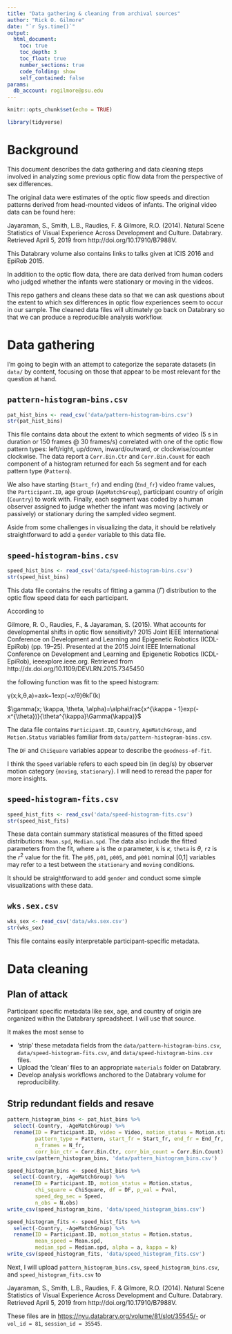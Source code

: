 ```yaml
---
title: "Data gathering & cleaning from archival sources"
author: "Rick O. Gilmore"
date: "`r Sys.time()`"
output:
  html_document:
    toc: true
    toc_depth: 3
    toc_float: true
    number_sections: true
    code_folding: show
    self_contained: false
params:
  db_account: rogilmore@psu.edu
---
```


```r
knitr::opts_chunk$set(echo = TRUE)

library(tidyverse)
```

# Background

This document describes the data gathering and data cleaning steps involved in analyzing some previous optic flow data from the perspective of sex differences.

The original data were estimates of the optic flow speeds and direction patterns derived from head-mounted videos of infants. 
The original video data can be found here: 

Jayaraman, S., Smith, L.B., Raudies, F. & Gilmore, R.O. (2014). Natural Scene Statistics of Visual Experience Across Development and Culture. Databrary. Retrieved April 5, 2019 from http://doi.org/10.17910/B7988V.

This Databrary volume also contains links to talks given at ICIS 2016 and EpiRob 2015.

In addition to the optic flow data, there are data derived from human coders who judged whether the infants were stationary or moving in the videos.

This repo gathers and cleans these data so that we can ask questions about the extent to which sex differences in optic flow experiences seem to occur in our sample.
The cleaned data files will ultimately go back on Databrary so that we can produce a reproducible analysis workflow.

# Data gathering

I'm going to begin with an attempt to categorize the separate datasets (in `data/` by content, focusing on those that appear to be most relevant for the question at hand.

## `pattern-histogram-bins.csv`

```r
pat_hist_bins <- read_csv('data/pattern-histogram-bins.csv')
str(pat_hist_bins)
```

This file contains data about the extent to which segments of video (5 s in duration or 150 frames @ 30 frames/s) correlated with one of the optic flow pattern types: left/right, up/down, inward/outward, or clockwise/counter clockwise.
The data report a `Corr.Bin.Ctr` and `Corr.Bin.Count` for each component of a histogram returned for each 5s segment and for each pattern type (`Pattern`).

We also have starting (`Start_fr`) and ending (`End_fr`) video frame values, the `Participant.ID`, age group (`AgeMatchGroup`), participant country of origin (`Country`) to work with.
Finally, each segment was coded by a human observer assigned to judge whether the infant was moving (actively or passively) or stationary during the sampled video segment.

Aside from some challenges in visualizing the data, it should be relatively straightforward to add a `gender` variable to this data file.

## `speed-histogram-bins.csv`

```r
speed_hist_bins <- read_csv('data/speed-histogram-bins.csv')
str(speed_hist_bins)
```

This data file contains the results of fitting a gamma ($\Gamma$) distribution to the optic flow speed data for each participant.

According to 

Gilmore, R. O., Raudies, F., & Jayaraman, S. (2015). What accounts for developmental shifts in optic flow sensitivity? 2015 Joint IEEE International Conference on Development and Learning and Epigenetic Robotics (ICDL-EpiRob) (pp. 19–25). Presented at the 2015 Joint IEEE International Conference on Development and Learning and Epigenetic Robotics (ICDL-EpiRob), ieeexplore.ieee.org. Retrieved from http://dx.doi.org/10.1109/DEVLRN.2015.7345450

the following function was fit to the speed histogram:

γ(x;k,θ,a)=axk−1exp(−x/θ)θkΓ(k)

$\gamma(x; \kappa, \theta, \alpha)=\alpha\frac{x^{\kappa - 1}exp(-x^{\theta})}{\theta^{\kappa}\Gamma(\kappa)}$

The data file contains `Participant.ID`, `Country`, `AgeMatchGroup`, and `Motion.Status` variables familiar from `data/pattern-histogram-bins.csv`.

The `DF` and `ChiSquare` variables appear to describe the `goodness-of-fit`.

I think the `Speed` variable refers to each speed bin (in deg/s) by observer motion category {`moving`, `stationary`}.
I will need to reread the paper for more insights.

## `speed-histogram-fits.csv` 

```r
speed_hist_fits <- read_csv('data/speed-histogram-fits.csv')
str(speed_hist_fits)
```

These data contain summary statistical measures of the fitted speed distributions: `Mean.spd`, `Median.spd`.
The data also include the fitted parameters from the \Gamma fit, where `a` is the $\alpha$ parameter, `k` is $\kappa$, `theta` is $\theta$, `r2` is the $r^2$ value for the fit.
The `p05`, `p01`, `p005`, and `p001` nominal [0,1] variables may refer to a test between the `stationary` and `moving` conditions.

It should be straightforward to add `gender` and conduct some simple visualizations with these data.

## `wks.sex.csv`

```r
wks_sex <- read_csv('data/wks.sex.csv')
str(wks_sex)
```

This file contains easily interpretable participant-specific metadata.

# Data cleaning

## Plan of attack

Participant specific metadata like sex, age, and country of origin are organized within the Databrary spreadsheet.
I will use that source.

It makes the most sense to

- 'strip' these metadata fields from the `data/pattern-histogram-bins.csv`, `data/speed-histogram-fits.csv`, and `data/speed-histogram-bins.csv` files.
- Upload the 'clean' files to an appropriate `materials` folder on Databrary.
- Develop analysis workflows anchored to the Databrary volume for reproducibility.

## Strip redundant fields and resave

```r
pattern_histogram_bins <- pat_hist_bins %>%
  select(-Country, -AgeMatchGroup) %>%
  rename(ID = Participant.ID, video = Video, motion_status = Motion.status,
         pattern_type = Pattern, start_fr = Start_fr, end_fr = End_fr,
         n_frames = N_fr,
         corr_bin_ctr = Corr.Bin.Ctr, corr_bin_count = Corr.Bin.Count)
write_csv(pattern_histogram_bins, 'data/pattern_histogram_bins.csv')
```

```r
speed_histogram_bins <- speed_hist_bins %>%
  select(-Country, -AgeMatchGroup) %>%
  rename(ID = Participant.ID, motion_status = Motion.status,
         chi_square = ChiSquare, df = DF, p_val = Pval,
         speed_deg_sec = Speed,
         n_obs = N.obs)
write_csv(speed_histogram_bins, 'data/speed_histogram_bins.csv')
```

```r
speed_histogram_fits <- speed_hist_fits %>%
  select(-Country, -AgeMatchGroup) %>%
  rename(ID = Participant.ID, motion_status = Motion.status, 
         mean_speed = Mean.spd,
         median_spd = Median.spd, alpha = a, kappa = k)
write_csv(speed_histogram_fits, 'data/speed_histogram_fits.csv')
```

Next, I will upload `pattern_histogram_bins.csv`, `speed_histogram_bins.csv`, and `speed_histogram_fits.csv` to 

Jayaraman, S., Smith, L.B., Raudies, F. & Gilmore, R.O. (2014). Natural Scene Statistics of Visual Experience Across Development and Culture. Databrary. Retrieved April 5, 2019 from http://doi.org/10.17910/B7988V.

These files are in <https://nyu.databrary.org/volume/81/slot/35545/-> or `vol_id = 81`, `session_id = 35545`. 
